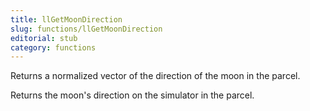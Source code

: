 ```yaml
---
title: llGetMoonDirection
slug: functions/llGetMoonDirection
editorial: stub
category: functions
---
```


<LSLFunction name="llGetMoonDirection"/>

Returns a normalized vector of the direction of the moon in the parcel.

Returns the moon's direction on the simulator in the parcel.
